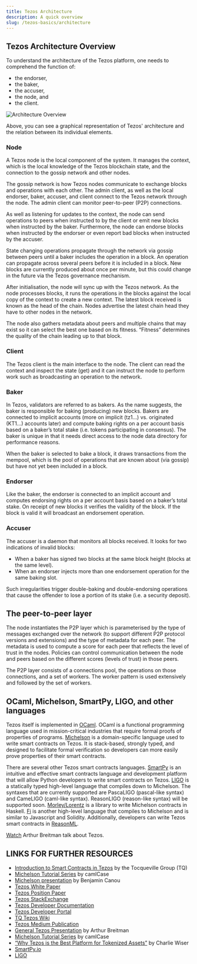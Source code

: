 ```yaml
---
title: Tezos Architecture
description: A quick overview
slug: /tezos-basics/architecture
---
```



## Tezos Architecture Overview

To understand the architecture of the Tezos platform, one needs to comprehend the function of:

* the endorser,
* the baker,
* the accuser,
* the node, and
* the client.

![Architecture Overview](images/overview.png)

Above, you can see a graphical representation of Tezos' architecture and the relation between its individual elements.

### Node

A Tezos node is the local component of the system. It manages the context, which is the local knowledge of the Tezos blockchain state, and the connection to the gossip network and other nodes.

The gossip network is how Tezos nodes communicate to exchange blocks and operations with each other. The admin client, as well as the local endorser, baker, accuser, and client connect to the Tezos network through the node. The admin client can monitor peer-to-peer (P2P) connections.

As well as listening for updates to the context, the node can send operations to peers when instructed to by the client or emit new blocks when instructed by the baker. Furthermore, the node can endorse blocks when instructed by the endorser or even report bad blocks when instructed by the accuser.

State changing operations propagate through the network via gossip between peers until a baker includes the operation in a block. An operation can propagate across several peers before it is included in a block. New blocks are currently produced about once per minute, but this could change in the future via the Tezos governance mechanism.

After initialisation, the node will sync up with the Tezos network. As the node processes blocks, it runs the operations in the blocks against the local copy of the context to create a new context. The latest block received is known as the head of the chain. Nodes advertise the latest chain head they have to other nodes in the network.

The node also gathers metadata about peers and multiple chains that may exist so it can select the best one based on its fitness. “Fitness” determines the quality of the chain leading up to that block.

### Client

The Tezos client is the main interface to the node. The client can read the context and inspect the state (get) and it can instruct the node to perform work such as broadcasting an operation to the network.

### Baker

In Tezos, validators are referred to as bakers. As the name suggests, the baker is responsible for baking (producing) new blocks. Bakers are connected to implicit accounts (more on implicit (tz1…) vs. originated (KT1…) accounts later) and compute baking rights on a per account basis based on a baker’s total stake (i.e. tokens participating in consensus). The baker is unique in that it needs direct access to the node data directory for performance reasons.

When the baker is selected to bake a block, it draws transactions from the mempool, which is the pool of operations that are known about (via gossip) but have not yet been included in a block.

### Endorser

Like the baker, the endorser is connected to an implicit account and computes endorsing rights on a per account basis based on a baker’s total stake. On receipt of new blocks it verifies the validity of the block. If the block is valid it will broadcast an endorsement operation.

### Accuser

The accuser is a daemon that monitors all blocks received. It looks for two indications of invalid blocks:

* When a baker has signed two blocks at the same block height (blocks at the same level).
* When an endorser injects more than one endorsement operation for the same baking slot.

Such irregularities trigger double-baking and double-endorsing operations that cause the offender to lose a portion of its stake (i.e. a security deposit).

## The peer-to-peer layer

The node instantiates the P2P layer which is parameterised by the type of messages exchanged over the network (to support different P2P protocol versions and extensions) and the type of metadata for each peer. The metadata is used to compute a score for each peer that reflects the level of trust in the nodes. Policies can control communication between the node and peers based on the different scores (levels of trust) in those peers.

The P2P layer consists of a connections pool, the operations on those connections, and a set of workers. The worker pattern is used extensively and followed by the set of workers.

## OCaml, Michelson, SmartPy, LIGO, and other languages

Tezos itself is implemented in [OCaml](https://ocaml.org/). OCaml is a functional programming language used in mission-critical industries that require formal proofs of properties of programs. [Michelson](https://tezos.gitlab.io/mainnet/whitedoc/michelson.html) is a domain-specific language used to write smart contracts on Tezos. It is stack-based, strongly typed, and designed to facilitate formal verification so developers can more easily prove properties of their smart contracts.

There are several other Tezos smart contracts languages. [SmartPy](https://smartpy.io/) is an intuitive and effective smart contracts language and development platform that will allow Python developers to write smart contracts on Tezos. [LIGO](https://ligolang.org/) is a statically typed high-level language that compiles down to Michelson. The syntaxes that are currently supported are PascaLIGO (pascal-like syntax) and CameLIGO (caml-like syntax). 
ReasonLIGO (reason-like syntax) will be supported soon. 
[Morley/Lorentz](https://hackage.haskell.org/package/morley) is a library to write Michelson contracts in Haskell.
[Fi](https://fi-code.com/) is another high-level language that compiles to Michelson and is similar to Javascript and Solidity. Additionally, developers can write Tezos smart contracts in [ReasonML](https://medium.com/tocqueville-group/announcing-granary-a-tezos-development-environment-manager-by-stove-labs-b4a649e0598f).

<HighlightBox type="tip">

[Watch](https://www.youtube.com/watch?v=zl5Ice0z9oU&feature=youtu.be) Arthur Breitman talk about Tezos.

</HighlightBox>

## LINKS FOR FURTHER RESOURCES

<ul>
	<li><a href="https://learn.tqgroup.io/files/language.html#faq">Introduction to Smart Contracts in Tezos</a> by the Tocqueville Group (TQ)</li>
    <li><a href="https://learn.tqgroup.io/files/language.html#faq">Michelson Tutorial Series</a> by camlCase</li>
    <li><a href="https://learn.tqgroup.io/files/language.html#faq">Michelson presentation</a> by Benjamin Canou</li>
    <li><a href="https://tezos.com/static/white_paper-2dc8c02267a8fb86bd67a108199441bf.pdf">Tezos White Paper</a></li>
  	<li><a href="https://tezos.com/static/position_paper-841a0a56b573afb28da16f6650152fb4.pdf">Tezos Position Paper</a></li>
    <li><a href="https://tezos.stackexchange.com/">Tezos StackExchange</a></li>
    <li><a href="https://tezos.gitlab.io/mainnet/">Tezos Developer Documentation</a></li>
    <li><a href="https://developers.tezos.com/">Tezos Developer Portal</a></li>
    <li><a href="https://learn.tqgroup.io/">TQ Tezos Wiki</a></li>
    <li><a href="https://medium.com/tezos">Tezos Medium Publication</a></li>
    <li><a href="https://youtu.be/ftA7O04yxXg">General Tezos Presentation</a> by Arthur Breitman</li>
    <li><a href="https://gitlab.com/camlcase-dev/michelson-tutorial/tree/master">Michelson Tutorial Series</a> by camlCase</li>
    <li><a href="https://medium.com/tqtezos/why-tezos-is-the-best-platform-for-tokenized-assets-89a960cfa828">“Why Tezos is the Best Platform for Tokenized Assets”</a> by Charlie Wiser</li>
    <li><a href="https://smartpy.io/">SmartPy.io</a></li>
    <li><a href="https://ligolang.org/">LIGO</a></li>
</ul>
